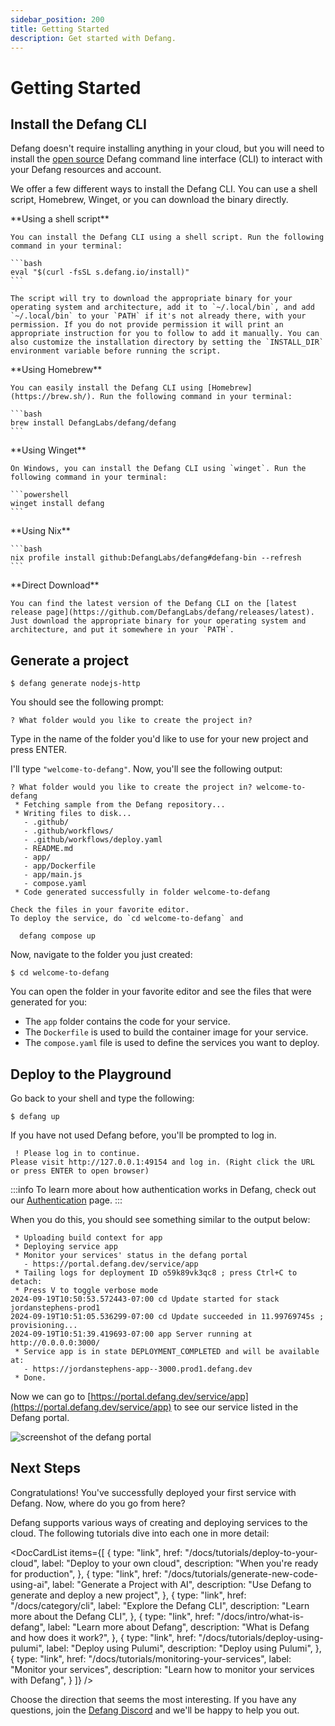 ```yaml
---
sidebar_position: 200
title: Getting Started
description: Get started with Defang.
---
```



# Getting Started

## Install the Defang CLI

Defang doesn't require installing anything in your cloud, but you will need to install the [open source](https://github.com/DefangLabs/defang) Defang command line interface (CLI) to interact with your Defang resources and account.

We offer a few different ways to install the Defang CLI. You can use a shell script, Homebrew, Winget, or you can download the binary directly.


<Tabs>
  <TabItem value="bash" label="Shell">
    **Using a shell script**

    You can install the Defang CLI using a shell script. Run the following command in your terminal:

    ```bash
    eval "$(curl -fsSL s.defang.io/install)"
    ```

    The script will try to download the appropriate binary for your operating system and architecture, add it to `~/.local/bin`, and add `~/.local/bin` to your `PATH` if it's not already there, with your permission. If you do not provide permission it will print an appropriate instruction for you to follow to add it manually. You can also customize the installation directory by setting the `INSTALL_DIR` environment variable before running the script.
  </TabItem>
  <TabItem value="homebrew" label="Homebrew" default>
    **Using Homebrew**

    You can easily install the Defang CLI using [Homebrew](https://brew.sh/). Run the following command in your terminal:

    ```bash
    brew install DefangLabs/defang/defang
    ```
  </TabItem>
  <TabItem value="winget" label="Winget">
    **Using Winget**

    On Windows, you can install the Defang CLI using `winget`. Run the following command in your terminal:

    ```powershell
    winget install defang
    ```
  </TabItem>
  <TabItem value="nix" label="Nix">
    **Using Nix**

    ```bash
    nix profile install github:DefangLabs/defang#defang-bin --refresh
    ```
  </TabItem>
  <TabItem value="direct" label="Direct Download">
    **Direct Download**

    You can find the latest version of the Defang CLI on the [latest release page](https://github.com/DefangLabs/defang/releases/latest). Just download the appropriate binary for your operating system and architecture, and put it somewhere in your `PATH`.
  </TabItem>
</Tabs>

## Generate a project

```
$ defang generate nodejs-http
```

You should see the following prompt:
```
? What folder would you like to create the project in?
```
Type in the name of the folder you'd like to use for your new project and press ENTER.

I'll type `"welcome-to-defang"`. Now, you'll see the following output:

```
? What folder would you like to create the project in? welcome-to-defang
 * Fetching sample from the Defang repository...
 * Writing files to disk...
   - .github/
   - .github/workflows/
   - .github/workflows/deploy.yaml
   - README.md
   - app/
   - app/Dockerfile
   - app/main.js
   - compose.yaml
 * Code generated successfully in folder welcome-to-defang

Check the files in your favorite editor.
To deploy the service, do `cd welcome-to-defang` and

  defang compose up
```

Now, navigate to the folder you just created:

```
$ cd welcome-to-defang
```

You can open the folder in your favorite editor and see the files that were generated for you:
* The `app` folder contains the code for your service.
* The `Dockerfile` is used to build the container image for your service.
* The `compose.yaml` file is used to define the services you want to deploy.

## Deploy to the Playground

Go back to your shell and type the following:

```
$ defang up
```

If you have not used Defang before, you'll be prompted to log in.

```
 ! Please log in to continue.
Please visit http://127.0.0.1:49154 and log in. (Right click the URL or press ENTER to open browser)
```

:::info
To learn more about how authentication works in Defang, check out our [Authentication](/docs/concepts/authentication) page.
:::

When you do this, you should see something similar to the output below:

```
 * Uploading build context for app
 * Deploying service app
 * Monitor your services' status in the defang portal
   - https://portal.defang.dev/service/app
 * Tailing logs for deployment ID o59k89vk3qc8 ; press Ctrl+C to detach:
 * Press V to toggle verbose mode
2024-09-19T10:50:53.572443-07:00 cd Update started for stack jordanstephens-prod1
2024-09-19T10:51:05.536299-07:00 cd Update succeeded in 11.99769745s ; provisioning...
2024-09-19T10:51:39.419693-07:00 app Server running at http://0.0.0.0:3000/
 * Service app is in state DEPLOYMENT_COMPLETED and will be available at:
   - https://jordanstephens-app--3000.prod1.defang.dev
 * Done.
```

Now we can go to [https://portal.defang.dev/service/app](https://portal.defang.dev/service/app) to see our service listed in the Defang portal.

![screenshot of the defang portal](/img/getting-started-portal.png)

## Next Steps

Congratulations! You've successfully deployed your first service with Defang. Now, where do you go from here?

Defang supports various ways of creating and deploying services to the cloud. The following tutorials dive into each one in more detail:

<DocCardList
  items={[
    {
        type: "link",
        href: "/docs/tutorials/deploy-to-your-cloud",
        label: "Deploy to your own cloud",
        description: "When you're ready for production",
    },
    {
        type: "link",
        href: "/docs/tutorials/generate-new-code-using-ai",
        label: "Generate a Project with AI",
        description: "Use Defang to generate and deploy a new project",
    },
    {
        type: "link",
        href: "/docs/category/cli",
        label: "Explore the Defang CLI",
        description: "Learn more about the Defang CLI",
    },
    {
        type: "link",
        href: "/docs/intro/what-is-defang",
        label: "Learn more about Defang",
        description: "What is Defang and how does it work?",
    },
    {
        type: "link",
        href: "/docs/tutorials/deploy-using-pulumi",
        label: "Deploy using Pulumi",
        description: "Deploy using Pulumi",
    },
    {
        type: "link",
        href: "/docs/tutorials/monitoring-your-services",
        label: "Monitor your services",
        description: "Learn how to monitor your services with Defang",
    }
  ]}
/>

Choose the direction that seems the most interesting. If you have any questions, join the [Defang Discord](https://discord.gg/defang) and we'll be happy to help you out.
